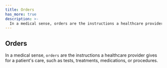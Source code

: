 ```yaml
---
title: Orders
has_more: true
description: >-
  In a medical sense, orders are the instructions a healthcare provider gives for a patient's care, such as tests, treatments, medications, or procedures.
---
```

## Orders
In a medical sense, `orders` are the instructions a healthcare provider gives for a patient's care, such as tests, treatments, medications, or procedures.